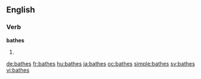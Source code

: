 ==English==

===Verb===
'''bathes'''

# {{third-person singular of|bathe}}

[[de:bathes]]
[[fr:bathes]]
[[hu:bathes]]
[[ja:bathes]]
[[oc:bathes]]
[[simple:bathes]]
[[sv:bathes]]
[[vi:bathes]]